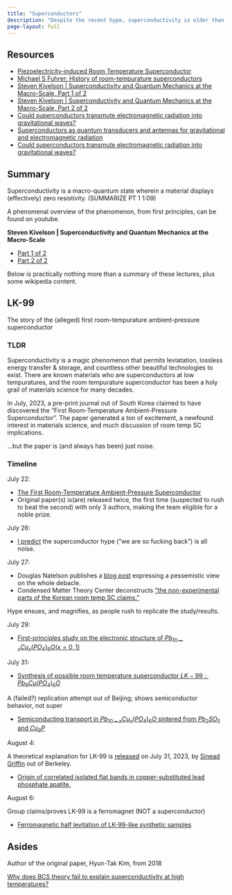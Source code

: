 ```yaml
---
title: "Superconductors"
description: "Despite the recent hype, superconductivity is older than ya mom"
page-layout: full
---
```


## Resources

- [Piezoelectricity-induced Room Temperature Superconductor](https://patents.google.com/patent/US20190058105A1/en)
- [Michael S Fuhrer: History of room-tempurature superconductors](https://twitter.com/MichaelSFuhrer/status/1686644227885944833?s=20)
- [Steven Kivelson | Superconductivity and Quantum Mechanics at the Macro-Scale, Part 1 of 2](https://www.youtube.com/watch?v=Yx666k2XH8E)
- [Steven Kivelson | Superconductivity and Quantum Mechanics at the Macro-Scale, Part 2 of 2](https://www.youtube.com/watch?v=ROwLS0cKUN4)
- [Could superconductors transmute electromagnetic radiation into gravitational waves?](https://freerepublic.com/focus/f-chat/686516/posts)
- [Superconductors as quantum transducers and antennas for gravitational and electromagnetic radiation](https://arxiv.org/abs/gr-qc/0204012)
- [Could superconductors transmute electromagnetic radiation into gravitational waves?](https://freerepublic.com/focus/f-chat/686516/posts)

## Summary

Superconductivity is a macro-quantum state wherein a material displays (effectively) zero resistivity. (SUMMARIZE PT 1 1:09)

A phenomenal overview of the phenomenon, from first principles, can be found on youtube.

**Steven Kivelson | Superconductivity and Quantum Mechanics at the Macro-Scale**

- [Part 1 of 2](https://www.youtube.com/watch?v=Yx666k2XH8E)
- [Part 2 of 2](https://www.youtube.com/watch?v=ROwLS0cKUN4)

Below is practically nothing more than a summary of these lectures, plus some wikipedia content.

## LK-99

The story of the (alleged) first room-tempurature ambient-pressure superconductor

### TLDR

Superconductivity is a magic phenomenon that permits leviatation, lossless energy transfer & storage, and countless other beautiful technologies to exist. There are known materials who are superconductors at low tempuratures, and the room tempurature superconductor has been a holy grail of materials science for many decades.

In July, 2023, a pre-print journal out of South Korea claimed to have discovered the "First Room-Temperature Ambient-Pressure Superconductor". The paper generated a ton of excitement, a newfound interest in materials science, and much discussion of room temp SC implications.

...but the paper is (and always has been) just noise.


### Timeline

July 22: 

- [The First Room-Temperature Ambient-Pressure Superconductor](https://arxiv.org/abs/2307.12008)
- Original paper(s) is(are) released twice, the first time (suspected to rush to beat the second) with only 3 authors, making the team eligible for a noble prize.

July 26: 

- [I predict](https://twitter.com/0xbmac/status/1684338975459233792?s=20) the superconductor hype ("we are so fucking back") is all noise.

July 27: 

- Douglas Natelson publishes a [blog post](http://nanoscale.blogspot.com/2023/07/condensed-matter-on-public-stage-and.html) expressing a pessemistic view on the whole debacle.
- Condensed Matter Theory Center deconstructs ["the non-experimental parts of the Korean room temp SC claims."](https://twitter.com/condensed_the/status/1684551820293681153?s=20)

Hype ensues, and magnifies, as people rush to replicate the study/results.

July 29: 

- [First-principles study on the electronic structure of $Pb_{10−x}Cu_x(PO_4)_6O (x=0, 1)$](https://arxiv.org/abs/2307.16040)

July 31: 

- [Synthesis of possible room temperature superconductor $LK-99:Pb_9Cu(PO_4)_6O$](https://arxiv.org/abs/2307.16402)

A (failed?) replication attempt out of Beijing; shows semiconductor behavior, not super

- [Semiconducting transport in $Pb_{10-x}Cu_x(PO_4)_6O$ sintered from $Pb_2SO_5$ and $Cu_3P$](https://arxiv.org/ftp/arxiv/papers/2307/2307.16802.pdf)

August 4: 

A theoretical explanation for LK-99 is [released](https://twitter.com/sineatrix/status/1686182852667572224) on July 31, 2023, by [Sinead Griffin](https://twitter.com/sineatrix) out of Berkeley.

- [Origin of correlated isolated flat bands in copper-substituted lead phosphate apatite.](https://arxiv.org/pdf/2307.16892.pdf)

August 6: 

Group claims/proves LK-99 is a ferromagnet (NOT a superconductor)

- [Ferromagnetic half levitation of LK-99-like synthetic samples](https://arxiv.org/abs/2308.03110)

## Asides

Author of the original paper, Hyun-Tak Kim, from 2018

[Why does BCS theory fail to explain superconductivity at high temperatures?](https://www.quora.com/Why-does-BCS-theory-fail-to-explain-superconductivity-at-high-temperatures/answer/Hyun-Tak-Kim-1?srid=5GeDe)






